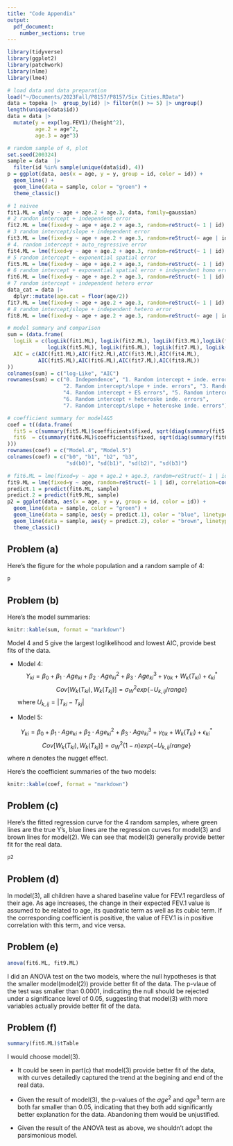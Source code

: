 ```yaml
---
title: "Code Appendix"
output: 
  pdf_document:
    number_sections: true
---
```


```r
library(tidyverse)
library(ggplot2)
library(patchwork)
library(nlme)
library(lme4)
```

```r
# load data and data preparation
load("~/Documents/2023Fall/P8157/P8157/Six Cities.RData")
data = topeka |>  group_by(id) |> filter(n() >= 5) |> ungroup()
length(unique(data$id))
data = data |> 
  mutate(y = exp(log.FEV1)/(height^2),
         age.2 = age^2,
         age.3 = age^3)
```

```r
# random sample of 4, plot
set.seed(200324)
sample = data  |> 
  filter(id %in% sample(unique(data$id), 4))
p = ggplot(data, aes(x = age, y = y, group = id, color = id)) + 
  geom_line() +  
  geom_line(data = sample, color = "green") +
  theme_classic()
```

```r
# 1 naivee
fit1.ML = glm(y ~ age + age.2 + age.3, data, family=gaussian)
# 2 randon intercept + independent error
fit2.ML = lme(fixed=y ~ age + age.2 + age.3, random=reStruct(~ 1 | id), data, method="ML")
# 3 random intercept/slope + independent error
fit3.ML = lme(fixed=y ~ age + age.2 + age.3, random=reStruct(~ age | id, pdClass="pdDiag"), data, method="ML")
# 4. random intercept + auto_regressive error
fit4.ML = lme(fixed=y ~ age + age.2 + age.3, random=reStruct(~ 1 | id), correlation=corAR1(form= ~ age| id), data, method="ML")
# 5 random intercept + exponential spatial error
fit5.ML = lme(fixed=y ~ age + age.2 + age.3, random=reStruct(~ 1 | id), correlation=corExp(form= ~ age| id), data, method="ML")
# 6 random intercept + exponential spatial error + independent homo error
fit6.ML = lme(fixed=y ~ age + age.2 + age.3, random=reStruct(~ 1 | id), correlation=corExp(form= ~ age| id, nugget=TRUE), data, method="ML")
# 7 random intercept + independent hetero error
data_cat = data |> 
  dplyr::mutate(age.cat = floor(age/2))
fit7.ML = lme(fixed=y ~ age + age.2 + age.3, random=reStruct(~ 1 | id), weights=varIdent(form= ~1 | age.cat), data_cat, method="ML")
# 8 random intercept/slope + independent hetero error
fit8.ML = lme(fixed=y ~ age + age.2 + age.3, random=reStruct(~ age | id), weights=varIdent(form= ~1 | age.cat), data_cat, method="ML")
```

```r
# model summary and comparison
sum = (data.frame(
  logLik = c(logLik(fit1.ML), logLik(fit2.ML), logLik(fit3.ML),logLik(fit4.ML),
             logLik(fit5.ML), logLik(fit6.ML), logLik(fit7.ML), logLik(fit8.ML)),
  AIC = c(AIC(fit1.ML),AIC(fit2.ML),AIC(fit3.ML),AIC(fit4.ML),
          AIC(fit5.ML),AIC(fit6.ML),AIC(fit7.ML),AIC(fit8.ML))
))
colnames(sum) = c("log-Like", "AIC")
rownames(sum) = c("0. Independence", "1. Random intercept + inde. errors", 
                  "2. Random intercept/slope + inde. errors", "3. Random intercept + AR errors",
                  "4. Random intercept + ES errors", "5. Random intercept + ES with a 'nugget'",
                  "6. Random intercept + heteroske inde. errors",
                  "7. Random intercept/slope + heteroske inde. errors")
```

```r
# coefficient summary for model4&5
coef = t((data.frame(
  fit5 = c(summary(fit5.ML)$coefficients$fixed, sqrt(diag(summary(fit5.ML)$varFix))),
  fit6  = c(summary(fit6.ML)$coefficients$fixed, sqrt(diag(summary(fit6.ML)$varFix)))
)))
rownames(coef) = c("Model.4", "Model.5")
colnames(coef) = c("b0", "b1", "b2", "b3",
                   "sd(b0)", "sd(b1)", "sd(b2)", "sd(b3)")
```

```r
# fit6.ML = lme(fixed=y ~ age + age.2 + age.3, random=reStruct(~ 1 | id), correlation=corExp(form= ~ age| id, nugget=TRUE), data, method="ML")
fit9.ML = lme(fixed=y ~ age, random=reStruct(~ 1 | id), correlation=corExp(form= ~ age| id, nugget=TRUE), data, method="ML")
predict.1 = predict(fit6.ML, sample)
predict.2 = predict(fit9.ML, sample)
p2 = ggplot(data, aes(x = age, y = y, group = id, color = id)) + 
  geom_line(data = sample, color = "green") +
  geom_line(data = sample, aes(y = predict.1), color = "blue", linetype = "dashed") +
  geom_line(data = sample, aes(y = predict.2), color = "brown", linetype = "dashed") +
  theme_classic()
```


\newpage
## Problem (a)

Here's the figure for the whole population and a random sample of 4:
```r
p
```

\newpage
## Problem (b)

Here's the model summaries:
```r
knitr::kable(sum, format = "markdown")
```

Model 4 and 5 give the largest loglikelihood and lowest AIC, provide best fits of the data.

* Model 4:
$$Y_{ki} = \beta_0 + \beta_1\cdot Age_{ki} + \beta_2\cdot Age_{ki}^2+ \beta_3\cdot Age_{ki}^3 + \gamma_{0k} + W_k(T_{ki})+\epsilon_{ki}^*$$
$$Cov[W_k(T_{ki}), W_k(T_{kj})] = \sigma_W^2exp\{-U_{k,ij}/range\}$$ where $U_{k,ij} = |T_{ki}-T_{kj}|$
  
* Model 5:

$$Y_{ki} = \beta_0 + \beta_1\cdot Age_{ki} + \beta_2\cdot Age_{ki}^2+ \beta_3\cdot Age_{ki}^3 + \gamma_{0k} + W_k(T_{ki})+\epsilon_{ki}^*$$
$$Cov[W_k(T_{ki}), W_k(T_{kj})] = \sigma_W^2 (1-n) exp\{-U_{k,ij}/range\}$$ where $n$ denotes the nugget effect.

Here's the coefficient summaries of the two models:

```r
knitr::kable(coef, format = "markdown")
```

\newpage
## Problem (c)

Here's the fitted regression curve for the 4 random samples, where green lines are the true Y's, blue lines are the regression curves for model(3) and brown lines for model(2). We can see that model(3) generally provide better fit for the real data.
```r
p2
```

## Problem (d)

In model(3), all children have a shared baseline value for FEV.1 regardless of their age. As age increases, the change in their expected FEV.1 value is assumed to be related to age, its quadratic term as well as its cubic term. If the corresponding coefficient is positive, the value of FEV.1 is in positive correlation with this term, and vice versa.

\newpage
## Problem (e)

```r
anova(fit6.ML, fit9.ML)
```
I did an ANOVA test on the two models, where the null hypotheses is that the smaller model(model(2)) provide better fit of the data. The p-vlaue of the test was smaller than 0.0001, indicating the null should be rejected under a significance level of 0.05, suggesting that model(3) with more variables actually provide better fit of the data.


## Problem (f)
```r
summary(fit6.ML)$tTable
```

I would choose model(3).

* It could be seen in part(c) that model(3) provide better fit of the data, with curves detailedly captured the trend at the begining and end of the real data.

* Given the result of model(3), the p-values of the $age^2$ and $age^3$ term are both far smaller than 0.05, indicating that they both add significantly better explanation for the data. Abandoning them would be unjustified.

* Given the result of the ANOVA test as above, we shouldn't adopt the parsimonious model.
